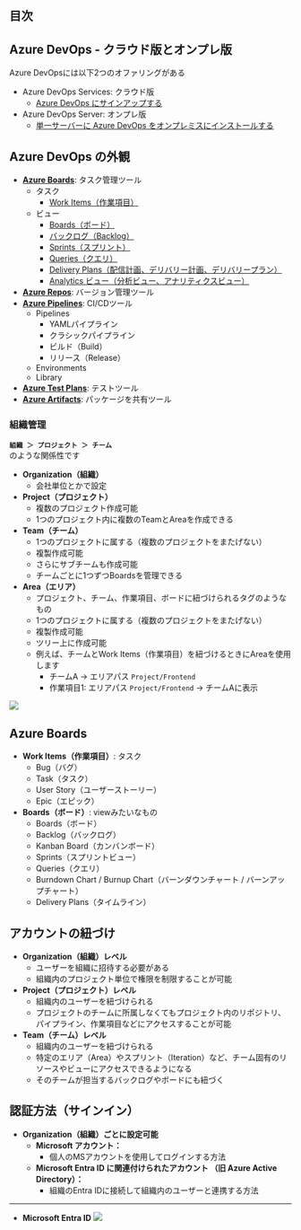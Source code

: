 ## 目次

## Azure DevOps - クラウド版とオンプレ版
Azure DevOpsには以下2つのオファリングがある
- Azure DevOps Services: クラウド版
  - [Azure DevOps にサインアップする](https://learn.microsoft.com/ja-jp/azure/devops/user-guide/sign-up-invite-teammates?view=azure-devops&tabs=microsoft-account)
- Azure DevOps Server: オンプレ版
  - [ 単一サーバーに Azure DevOps をオンプレミスにインストールする](https://learn.microsoft.com/ja-jp/azure/devops/server/install/single-server?view=azure-devops-2022)

## Azure DevOps の外観

- [**Azure Boards**](https://azure.microsoft.com/services/devops/boards/): タスク管理ツール
  - タスク
    - [Work Items（作業項目）](https://learn.microsoft.com/ja-jp/azure/devops/boards/work-items/about-work-items?view=azure-devops)
  - ビュー
    - [Boards（ボード）](https://learn.microsoft.com/ja-jp/azure/devops/boards/boards/kanban-overview?view=azure-devops)
    - [バックログ（Backlog）](https://learn.microsoft.com/ja-jp/azure/devops/boards/backlogs/backlogs-overview?view=azure-devops)
    - [Sprints（スプリント）](https://learn.microsoft.com/ja-jp/azure/devops/boards/sprints/assign-work-sprint?view=azure-devops)
    - [Queries（クエリ）](https://learn.microsoft.com/ja-jp/azure/devops/boards/queries/view-run-query?view=azure-devops)
    - [Delivery Plans（配信計画、デリバリー計画、デリバリープラン）](https://learn.microsoft.com/ja-jp/azure/devops/boards/plans/review-team-plans?view=azure-devops)
    - [Analytics ビュー（分析ビュー、アナリティクスビュー）](https://learn.microsoft.com/ja-jp/azure/devops/report/powerbi/what-are-analytics-views?view=azure-devops)
- [**Azure Repos**](https://azure.microsoft.com/services/devops/repos/): バージョン管理ツール
- [**Azure Pipelines**](https://azure.microsoft.com/services/devops/pipelines/): CI/CDツール
  - Pipelines
      - YAMLパイプライン
      - クラシックパイプライン
      - ビルド（Build）
      - リリース（Release）
  - Environments
  - Library
- [**Azure Test Plans**](https://azure.microsoft.com/products/devops/test-plans/): テストツール
- [**Azure Artifacts**](https://azure.microsoft.com/products/devops/artifacts/): パッケージを共有ツール

### 組織管理

**`組織 ＞ プロジェクト ＞ チーム`**  
のような関係性です

- **Organization（組織）**
    - 会社単位とかで設定
- **Project（プロジェクト）**
    - 複数のプロジェクト作成可能
    - 1つのプロジェクト内に複数のTeamとAreaを作成できる
- **Team（チーム）**
    - 1つのプロジェクトに属する（複数のプロジェクトをまたげない）
    - 複製作成可能
    - さらにサブチームも作成可能
    - チームごとに1つずつBoardsを管理できる
- **Area（エリア）**
    - プロジェクト、チーム、作業項目、ボードに紐づけられるタグのようなもの
    - 1つのプロジェクトに属する（複数のプロジェクトをまたげない）
    - 複製作成可能
    - ツリー上に作成可能
    - 例えば、チームとWork Items（作業項目）を紐づけるときにAreaを使用します
      - チームA → エリアパス `Project/Frontend`
      - 作業項目1: エリアパス `Project/Frontend` → チームAに表示

![](/images/azure-devops_outline_ask-nugey.png)

## Azure Boards

- **Work Items（作業項目）**: タスク
  - Bug（バグ）
  - Task（タスク）
  - User Story（ユーザーストーリー）
  - Epic（エピック）
- **Boards（ボード）**: viewみたいなもの
   - Boards（ボード）
   - Backlog（バックログ）
   - Kanban Board（カンバンボード）
   - Sprints（スプリントビュー）
   - Queries（クエリ）
   - Burndown Chart / Burnup Chart（バーンダウンチャート / バーンアップチャート）
   - Delivery Plans（タイムライン）

## アカウントの紐づけ

- **Organization（組織）レベル**
    - ユーザーを組織に招待する必要がある
    - 組織内のプロジェクト単位で権限を制限することが可能
- **Project（プロジェクト）レベル**
    - 組織内のユーザーを紐づけられる
    - プロジェクトのチームに所属しなくてもプロジェクト内のリポジトリ、パイプライン、作業項目などにアクセスすることが可能
- **Team（チーム）レベル**
    - 組織内のユーザーを紐づけられる
    - 特定のエリア（Area）やスプリント（Iteration）など、チーム固有のリソースやビューにアクセスできるようになる
    - そのチームが担当するバックログやボードにも紐づく

## 認証方法（サインイン）

- **Organization（組織）ごとに設定可能**
    - **Microsoft アカウント：**
        - 個人のMSアカウントを使用してログインする方法
    - **Microsoft Entra ID に関連付けられたアカウント （旧 Azure Active Directory）：**
        - 組織のEntra IDに接続して組織内のユーザーと連携する方法

---

- **Microsoft Entra ID**
  ![](https://res.cloudinary.com/zenn/image/fetch/s--c5pIlcZv--/c_limit%2Cf_auto%2Cfl_progressive%2Cq_auto%2Cw_1200/https://storage.googleapis.com/zenn-user-upload/deployed-images/80e53bccc35ab4fcd6ea309f.png%3Fsha%3Dd49a713024f9c700764fca58da47acf0f32e902d)
